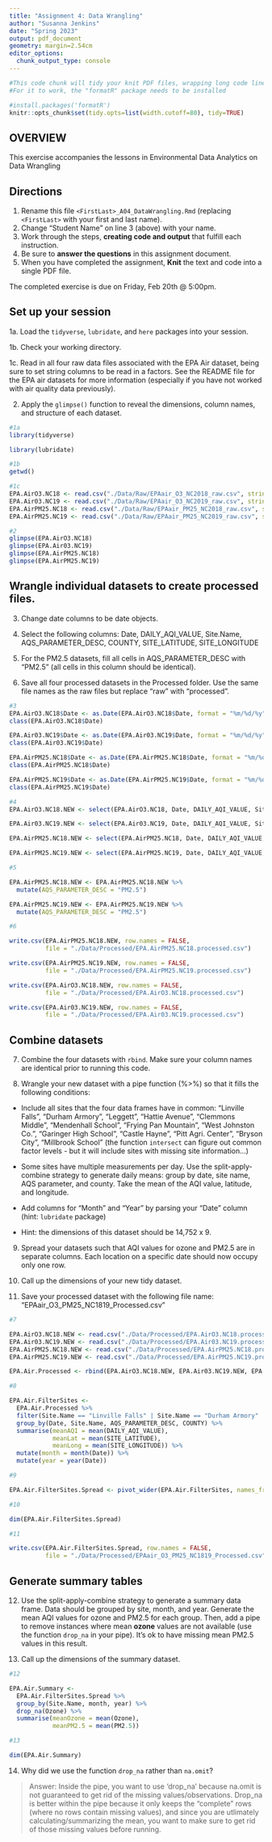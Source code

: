```yaml
---
title: "Assignment 4: Data Wrangling"
author: "Susanna Jenkins"
date: "Spring 2023"
output: pdf_document
geometry: margin=2.54cm
editor_options: 
  chunk_output_type: console
---
```


```r
#This code chunk will tidy your knit PDF files, wrapping long code lines
#For it to work, the "formatR" package needs to be installed

#install.packages('formatR')
knitr::opts_chunk$set(tidy.opts=list(width.cutoff=80), tidy=TRUE)
```


## OVERVIEW

This exercise accompanies the lessons in Environmental Data Analytics on Data Wrangling 

## Directions

1.  Rename this file `<FirstLast>_A04_DataWrangling.Rmd` (replacing `<FirstLast>` with your first and last name).
2. Change "Student Name" on line 3 (above) with your name.
3. Work through the steps, **creating code and output** that fulfill each instruction.
4. Be sure to **answer the questions** in this assignment document.
5. When you have completed the assignment, **Knit** the text and code into a single PDF file.

The completed exercise is due on Friday, Feb 20th @ 5:00pm.

## Set up your session 

1a. Load the `tidyverse`,  `lubridate`, and `here` packages into your session.

1b. Check your working directory.

1c. Read in all four raw data files associated with the EPA Air dataset, being sure to set string columns to be read in a factors. See the README file for the EPA air datasets for more information (especially if you have not worked with air quality data previously). 

2. Apply the `glimpse()` function to reveal the dimensions, column names, and structure of each dataset. 

```r
#1a 
library(tidyverse)

library(lubridate)

#1b 
getwd()

#1c 
EPA.AirO3.NC18 <- read.csv("./Data/Raw/EPAair_O3_NC2018_raw.csv", stringsAsFactors = TRUE)
EPA.Air03.NC19 <- read.csv("./Data/Raw/EPAair_O3_NC2019_raw.csv", stringsAsFactors = TRUE)
EPA.AirPM25.NC18 <- read.csv("./Data/Raw/EPAair_PM25_NC2018_raw.csv", stringsAsFactors = TRUE)
EPA.AirPM25.NC19 <- read.csv("./Data/Raw/EPAair_PM25_NC2019_raw.csv", stringsAsFactors = TRUE)

#2 
glimpse(EPA.AirO3.NC18)
glimpse(EPA.Air03.NC19)
glimpse(EPA.AirPM25.NC18)
glimpse(EPA.AirPM25.NC19)
```


## Wrangle individual datasets to create processed files.

3. Change date columns to be date objects.

4. Select the following columns: Date, DAILY_AQI_VALUE, Site.Name, AQS_PARAMETER_DESC, COUNTY, SITE_LATITUDE, SITE_LONGITUDE

5. For the PM2.5 datasets, fill all cells in AQS_PARAMETER_DESC with "PM2.5" (all cells in this column should be identical).

6. Save all four processed datasets in the Processed folder. Use the same file names as the raw files but replace "raw" with "processed".

```r
#3
EPA.AirO3.NC18$Date <- as.Date(EPA.AirO3.NC18$Date, format = "%m/%d/%y")
class(EPA.AirO3.NC18$Date)

EPA.Air03.NC19$Date <- as.Date(EPA.Air03.NC19$Date, format = "%m/%d/%y")
class(EPA.Air03.NC19$Date)

EPA.AirPM25.NC18$Date <- as.Date(EPA.AirPM25.NC18$Date, format = "%m/%d/%y")
class(EPA.AirPM25.NC18$Date)

EPA.AirPM25.NC19$Date <- as.Date(EPA.AirPM25.NC19$Date, format = "%m/%d/%y")
class(EPA.AirPM25.NC19$Date)

#4
EPA.AirO3.NC18.NEW <- select(EPA.AirO3.NC18, Date, DAILY_AQI_VALUE, Site.Name, AQS_PARAMETER_DESC, COUNTY, SITE_LATITUDE, SITE_LONGITUDE)

EPA.Air03.NC19.NEW <- select(EPA.Air03.NC19, Date, DAILY_AQI_VALUE, Site.Name, AQS_PARAMETER_DESC, COUNTY, SITE_LATITUDE, SITE_LONGITUDE)

EPA.AirPM25.NC18.NEW <- select(EPA.AirPM25.NC18, Date, DAILY_AQI_VALUE, Site.Name, AQS_PARAMETER_DESC, COUNTY, SITE_LATITUDE, SITE_LONGITUDE)

EPA.AirPM25.NC19.NEW <- select(EPA.AirPM25.NC19, Date, DAILY_AQI_VALUE, Site.Name, AQS_PARAMETER_DESC, COUNTY, SITE_LATITUDE, SITE_LONGITUDE)
```

```r
#5

EPA.AirPM25.NC18.NEW <- EPA.AirPM25.NC18.NEW %>% 
  mutate(AQS_PARAMETER_DESC = "PM2.5") 

EPA.AirPM25.NC19.NEW <- EPA.AirPM25.NC19.NEW %>%
  mutate(AQS_PARAMETER_DESC = "PM2.5")

```

```r
#6

write.csv(EPA.AirPM25.NC18.NEW, row.names = FALSE, 
          file = "./Data/Processed/EPA.AirPM25.NC18.processed.csv")

write.csv(EPA.AirPM25.NC19.NEW, row.names = FALSE, 
          file = "./Data/Processed/EPA.AirPM25.NC19.processed.csv")

write.csv(EPA.AirO3.NC18.NEW, row.names = FALSE, 
          file = "./Data/Processed/EPA.AirO3.NC18.processed.csv")

write.csv(EPA.Air03.NC19.NEW, row.names = FALSE, 
          file = "./Data/Processed/EPA.Air03.NC19.processed.csv")
```


## Combine datasets

7. Combine the four datasets with `rbind`. Make sure your column names are identical prior to running this code.

8. Wrangle your new dataset with a pipe function (%>%) so that it fills the following conditions: 

  * Include all sites that the four data frames have in common: "Linville Falls", "Durham Armory", "Leggett", "Hattie Avenue", "Clemmons Middle", "Mendenhall School", "Frying Pan Mountain", "West Johnston Co.", "Garinger High School", "Castle Hayne", "Pitt Agri. Center", "Bryson City", "Millbrook School" (the function `intersect` can figure out common factor levels - but it will include sites with missing site information...) 

  * Some sites have multiple measurements per day. Use the split-apply-combine strategy to generate daily means: group by date, site name, AQS parameter, and county. Take the mean of the AQI value, latitude, and longitude.
  
  * Add columns for "Month" and "Year" by parsing your "Date" column (hint: `lubridate` package)
  
  * Hint: the dimensions of this dataset should be 14,752 x 9.

9. Spread your datasets such that AQI values for ozone and PM2.5 are in separate columns. Each location on a specific date should now occupy only one row.

10. Call up the dimensions of your new tidy dataset.

11. Save your processed dataset with the following file name: "EPAair_O3_PM25_NC1819_Processed.csv"

```r
#7 

EPA.AirO3.NC18.NEW <- read.csv("./Data/Processed/EPA.AirO3.NC18.processed.csv")
EPA.Air03.NC19.NEW <- read.csv("./Data/Processed/EPA.Air03.NC19.processed.csv")
EPA.AirPM25.NC18.NEW <- read.csv("./Data/Processed/EPA.AirPM25.NC18.processed.csv")
EPA.AirPM25.NC19.NEW <- read.csv("./Data/Processed/EPA.AirPM25.NC19.processed.csv")

EPA.Air.Processed <- rbind(EPA.AirO3.NC18.NEW, EPA.Air03.NC19.NEW, EPA.AirPM25.NC18.NEW, EPA.AirPM25.NC19.NEW)

```

```r
#8 

EPA.Air.FilterSites <-
  EPA.Air.Processed %>%
  filter(Site.Name == "Linville Falls" | Site.Name == "Durham Armory" | Site.Name == "Leggett" | Site.Name == "Hattie Avenue" | Site.Name == "Clemmons Middle" | Site.Name == "Mendenhall School" | Site.Name == "Frying Pan Mountain" | Site.Name == "West Johnston Co." | Site.Name == "Garinger High School" | Site.Name == "Castle Hayne" | Site.Name == "Pitt Agri. Center" | Site.Name == "Bryson City" | Site.Name == "Millbrook School") %>%
  group_by(Date, Site.Name, AQS_PARAMETER_DESC, COUNTY) %>%
  summarise(meanAQI = mean(DAILY_AQI_VALUE), 
            meanLat = mean(SITE_LATITUDE), 
            meanLong = mean(SITE_LONGITUDE)) %>%
  mutate(month = month(Date)) %>%
  mutate(year = year(Date))

```

```r
#9

EPA.Air.FilterSites.Spread <- pivot_wider(EPA.Air.FilterSites, names_from = AQS_PARAMETER_DESC, values_from = meanAQI)

#10

dim(EPA.Air.FilterSites.Spread)

#11

write.csv(EPA.Air.FilterSites.Spread, row.names = FALSE, 
          file = "./Data/Processed/EPAair_O3_PM25_NC1819_Processed.csv")

```


## Generate summary tables

12. Use the split-apply-combine strategy to generate a summary data frame. Data should be grouped by site, month, and year. Generate the mean AQI values for ozone and PM2.5 for each group. Then, add a pipe to remove instances where mean **ozone** values are not available (use the function `drop_na` in your pipe). It's ok to have missing mean PM2.5 values in this result. 

13. Call up the dimensions of the summary dataset.

```r

#12

EPA.Air.Summary <- 
  EPA.Air.FilterSites.Spread %>%
  group_by(Site.Name, month, year) %>%
  drop_na(Ozone) %>%
  summarise(meanOzone = mean(Ozone), 
            meanPM2.5 = mean(PM2.5))

#13

dim(EPA.Air.Summary)

```

14. Why did we use the function `drop_na` rather than `na.omit`?

> Answer: Inside the pipe, you want to use 'drop_na' because na.omit is not 
guaranteed to  get rid of the missing values/observations. Drop_na is better 
within the pipe because it only keeps the "complete" rows (where no rows contain 
missing values), and since you are utlimately calculating/summarizing the mean, 
you want to make sure to get rid of those missing values before running.



